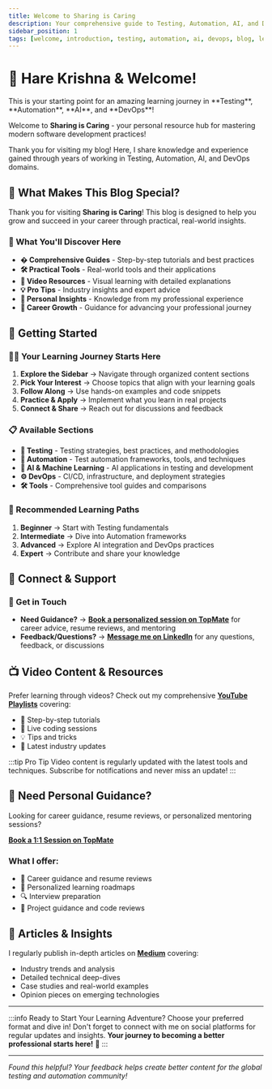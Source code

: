 ```yaml
---
title: Welcome to Sharing is Caring
description: Your comprehensive guide to Testing, Automation, AI, and DevOps. Learn from practical resources, video content, hands-on tutorials, and insights from my professional journey.
sidebar_position: 1
tags: [welcome, introduction, testing, automation, ai, devops, blog, learning]
---
```



# 🙏 Hare Krishna & Welcome!

<Admonition type="tip" title="Welcome to Sharing is Caring!">
This is your starting point for an amazing learning journey in **Testing**, **Automation**, **AI**, and **DevOps**!
</Admonition>

Welcome to **Sharing is Caring** - your personal resource hub for mastering modern software development practices!

Thank you for visiting my blog! Here, I share knowledge and experience gained through years of working in Testing, Automation, AI, and DevOps domains.

## 🎉 What Makes This Blog Special?

Thank you for visiting **Sharing is Caring**! This blog is designed to help you grow and succeed in your career through practical, real-world insights.

### 🎯 What You'll Discover Here

- **� Comprehensive Guides** - Step-by-step tutorials and best practices
- **🛠️ Practical Tools** - Real-world tools and their applications  
- **🎥 Video Resources** - Visual learning with detailed explanations
- **💡 Pro Tips** - Industry insights and expert advice
- **📝 Personal Insights** - Knowledge from my professional experience
- **🚀 Career Growth** - Guidance for advancing your professional journey

## 🚀 Getting Started

<Tabs>
  <TabItem value="quickstart" label="Quick Start Guide" default>
    
### 🏃‍♂️ Your Learning Journey Starts Here

1. **Explore the Sidebar** → Navigate through organized content sections
2. **Pick Your Interest** → Choose topics that align with your learning goals
3. **Follow Along** → Use hands-on examples and code snippets
4. **Practice & Apply** → Implement what you learn in real projects
5. **Connect & Share** → Reach out for discussions and feedback

</TabItem>
  <TabItem value="sections" label="Content Sections">
    
### 📋 Available Sections

- **🧪 Testing** - Testing strategies, best practices, and methodologies
- **🤖 Automation** - Test automation frameworks, tools, and techniques  
- **🔧 AI & Machine Learning** - AI applications in testing and development
- **⚙️ DevOps** - CI/CD, infrastructure, and deployment strategies
- **🛠️ Tools** - Comprehensive tool guides and comparisons

</TabItem>
  <TabItem value="learning" label="Learning Paths">
    
### 🎯 Recommended Learning Paths

1. **Beginner** → Start with Testing fundamentals
2. **Intermediate** → Dive into Automation frameworks
3. **Advanced** → Explore AI integration and DevOps practices
4. **Expert** → Contribute and share your knowledge

  </TabItem>
</Tabs>

## 🤝 Connect & Support

### 💬 Get in Touch

- **Need Guidance?** → **[Book a personalized session on TopMate](https://topmate.io/gauravkhurana)** for career advice, resume reviews, and mentoring
- **Feedback/Questions?** → **[Message me on LinkedIn](https://www.linkedin.com/in/gauravkhuraana/)** for any questions, feedback, or discussions

## 📺 Video Content & Resources

Prefer learning through videos? Check out my comprehensive **[YouTube Playlists](https://www.youtube.com/@Udzial/playlists)** covering:

- 🎥 Step-by-step tutorials
- 🔴 Live coding sessions  
- 💡 Tips and tricks
- 🔄 Latest industry updates

:::tip Pro Tip
Video content is regularly updated with the latest tools and techniques. Subscribe for notifications and never miss an update!
:::

## 🤝 Need Personal Guidance?

Looking for career guidance, resume reviews, or personalized mentoring sessions?

**[Book a 1:1 Session on TopMate](https://topmate.io/gauravkhurana)**

### What I offer:
- 💼 Career guidance and resume reviews
- 🎯 Personalized learning roadmaps
- 🔍 Interview preparation
- 🚀 Project guidance and code reviews

## 📝 Articles & Insights

I regularly publish in-depth articles on **[Medium](https://www.medium.com/@gauravkhuraana)** covering:

- Industry trends and analysis
- Detailed technical deep-dives
- Case studies and real-world examples
- Opinion pieces on emerging technologies

---

:::info Ready to Start Your Learning Adventure?
Choose your preferred format and dive in! Don't forget to connect with me on social platforms for regular updates and insights. **Your journey to becoming a better professional starts here!** 🚀
:::

<FeedbackWidget pageTitle="Getting Started Guide" position="inline" />

---

*Found this helpful? Your feedback helps create better content for the global testing and automation community!*
